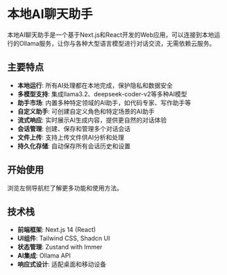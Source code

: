 # 本地AI聊天助手

本地AI聊天助手是一个基于Next.js和React开发的Web应用，可以连接到本地运行的Ollama服务，让你与各种大型语言模型进行对话交流，无需依赖云服务。

## 主要特点

- **本地运行**: 所有AI处理都在本地完成，保护隐私和数据安全
- **多模型支持**: 集成llama3.2、deepseek-coder-v2等多种AI模型
- **助手市场**: 内置多种特定领域的AI助手，如代码专家、写作助手等
- **自定义助手**: 可创建自定义角色和特定场景的AI助手
- **流式响应**: 实时展示AI生成内容，提供更自然的对话体验
- **会话管理**: 创建、保存和管理多个对话会话
- **文件上传**: 支持上传文件供AI分析和处理
- **持久化存储**: 自动保存所有会话历史和设置

## 开始使用

浏览左侧导航栏了解更多功能和使用方法。

## 技术栈

- **前端框架**: Next.js 14 (React)
- **UI组件**: Tailwind CSS, Shadcn UI
- **状态管理**: Zustand with Immer
- **AI集成**: Ollama API
- **响应式设计**: 适配桌面和移动设备 